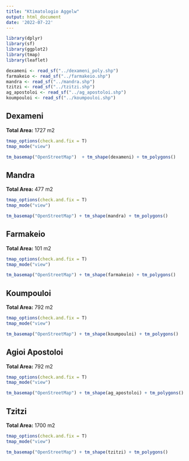 ```yaml
---
title: "Ktimatologio Aggelw"
output: html_document
date: '2022-07-22'
---
```


```r
library(dplyr)
library(sf)
library(ggplot2)
library(tmap)
library(leaflet)
```


```r
dexameni <- read_sf("../dexameni_poly.shp")
farmakeio <- read_sf("../farmakeio.shp")
mandra <- read_sf("../mandra.shp")
tzitzi <- read_sf("../tzitzi.shp")
ag_apostoloi <- read_sf("../ag_apostoloi.shp")
koumpouloi <- read_sf("../koumpouloi.shp")

```

## Dexameni

**Total Area:** 1727 m2
```r

tmap_options(check.and.fix = T)
tmap_mode("view")

tm_basemap("OpenStreetMap")  + tm_shape(dexameni) + tm_polygons()
```

## Mandra

**Total Area:** 477 m2
```r

tmap_options(check.and.fix = T)
tmap_mode("view")

tm_basemap("OpenStreetMap") + tm_shape(mandra) + tm_polygons()
```

## Farmakeio

**Total Area:** 101 m2
```r

tmap_options(check.and.fix = T)
tmap_mode("view")

tm_basemap("OpenStreetMap") + tm_shape(farmakeio) + tm_polygons()
```

## Koumpouloi

**Total Area:** 792 m2
```r

tmap_options(check.and.fix = T)
tmap_mode("view")

tm_basemap("OpenStreetMap") + tm_shape(koumpouloi) + tm_polygons()
```

## Agioi Apostoloi

**Total Area:** 792 m2
```r

tmap_options(check.and.fix = T)
tmap_mode("view")

tm_basemap("OpenStreetMap") + tm_shape(ag_apostoloi) + tm_polygons()
```

## Tzitzi

**Total Area:** 1700 m2
```r

tmap_options(check.and.fix = T)
tmap_mode("view")

tm_basemap("OpenStreetMap") + tm_shape(tzitzi) + tm_polygons()
```
